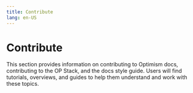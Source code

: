 ```yaml
---
title: Contribute
lang: en-US
---
```



# Contribute

This section provides information on contributing to Optimism docs, contributing to the OP Stack, and the docs style guide. Users will find tutorials, overviews, and guides to help them understand and work with these topics.

<Cards>
  <Card title="Contribute to optimism docs" href="/connect/contribute/docs-contribute" />

  <Card title="Contribute to the op stack" href="/connect/contribute/stack-contribute" />

  <Card title="Docs style guide" href="/connect/contribute/style-guide" />
</Cards>

